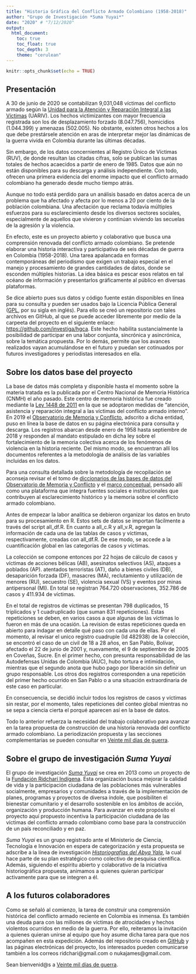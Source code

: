 ```yaml
---
title: "Historia Gráfica del Conflicto Armado Colombiano (1958-2018)"
author: "Grupo de Investigación *Suma Yuyai*"
date: "2020" # "7/12/2020"
output: 
  html_document:
    toc: true
    toc_float: true
    toc_depth: 3
    theme: "cerulean"
---
```


```r
knitr::opts_chunk$set(echo = TRUE)
```

## Presentación

A 30 de junio de 2020 se contabilizan 9,031,048 víctimas del conflicto armado según la [Unidad para la Atención y Reparación Integral a las Víctimas](https://www.unidadvictimas.gov.co) (UARIV). Los hechos victimizantes con mayor frecuencia registrada son los de desplazamiento forzado (8.047.756), homicidios (1.044.399) y amenazas (502.005). No obstante, existen otros hechos a los que debe prestársele atención en aras de interpretar mejor las dinámicas de la guerra vivida en Colombia durante las últimas décadas.

Sin embargo, de los datos concernientes al Registro Único de Víctimas (RUV), de donde resultan las citadas cifras, solo se publican las sumas totales de hechos acaecidos a partir de enero de 1985. Datos que aún no están disponibles para su descarga y análisis independiente. Con todo, ofrecen una primera evidencia del enorme impacto que el conflicto armado colombiano ha generado desde mucho tiempo atrás.

Aunque no todo está perdido para un análisis basado en datos acerca de un problema que ha afectado y afecta por lo menos a 20 por ciento de la población colombiana. Una afectación que reclama todavía múltiples esfuerzos para su esclarecimiento desde los diversos sectores sociales, especialmente de aquellos que vivieron y continúan viviendo las secuelas de la agresión y la violencia.  

En efecto, este es un proyecto abierto y colaborativo que busca una comprensión renovada del conflicto armado colombiano. Se pretende elaborar una historia interactiva y participativa de seis décadas de guerra en Colombia (1958-2018). Una tarea apalancada en formas contemporáneas del periodismo que exigen un trabajo especial en el manejo y procesamiento de grandes cantidades de datos, donde se esconden múltiples historias. La idea básica es pescar esos relatos en tal océano de información y presentarlos gráficamente al público en diversas plataformas.

Se dice abierto pues sus datos y código fuente están disponibles en línea para su consulta y pueden ser usados bajo la Licencia Pública General ([GPL](LICENSE), por su sigla en inglés). Para ello se creó un repositorio con tales archivos en GitHub, al que se puede acceder libremente por medio de la carpeeta del proyecto en el siguiente enlace: <https://github.com/investiga/hgca>. Este hecho habilita sustancialmente la posibilidad de participar en una labor conjunta, sincrónica y asincrónica, sobre la temática propuesta. Por lo demás, permite que los avances realizados vayan acumulándose en el futuro y puedan ser cotinuados por futuros investigadores y periodistas interesados en ella.

## Sobre los datos base del proyecto

La base de datos más completa y disponible hasta el momento sobre la materia tratada es la publicada por el Centro Nacional de Memoria Histórica (CNMH) el año pasado. Este centro de memoria histórica fue creado mediante la [Ley 1448 de 2011](https://www.unidadvictimas.gov.co/sites/default/files/documentosbiblioteca/ley-1448-de-2011.pdf) en la que se adoptaron medidas de "atención, asistencia y reparación integral a las víctimas del conflicto armado interno". En 2019 el [Observatorio de Memoria y Conflicto](http://centrodememoriahistorica.gov.co/observatorio/), adscrito a dicha entidad, puso en línea la base de datos en su página electrónica para consulta y descarga. Los registros abarcan desde enero de 1958 hasta septiembre de 2018 y responden al mandato estipulado en dicha ley sobre el fortalecimiento de la memoria colectiva acerca de los fenómenos de violencia en la historia reciente. Del mismo modo, se encuentran allí los documentos referentes a la metodología de análisis de las variables incluidas en los datos.

Para una consulta detallada sobre la metodología de recopilación se aconseja revisar el el tomo de [diccionarios de las bases de datos del Observatorio de Memoria y Conflicto](http://centrodememoriahistorica.gov.co/observatorio/wp-content/uploads/2016/09/Diccionarios-Bases-de-Datos-Observatorio-de-Memoria-y-Conflicto-1.pdf) y el [marco conceptual](http://centrodememoriahistorica.gov.co/observatorio/wp-content/uploads/2016/09/Marco-Conceptual-Observatorio-de-Memoria-y-Conflicto-1.pdf), pensado allí como una plataforma que integra fuentes sociales e institucionales que contribuyen al esclarecimiento histórico y la memoria sobre el conflicto armado colombiano.

Antes de empezar la labor analítica se debieron organizar los datos en bruto para su procesamiento en R. Estos sets de datos se importan fácilmente a través del script all_df.R. En cuanto a all_c.R y all_v.R, agregan la información de cada una de las tablas de casos y víctimas, respectivamente, creadas con all_df.R. De ese modo, se accede a la cuantificación global en las categorías de casos y víctimas.

La colección se compone entonces por 22 hojas de cálculo de casos y víctimas de acciones bélicas (AB), asesinatos selectivos (AS), ataques a poblados (AP). atentados terroristas (AT), daño a bienes civiles (DB), desaparición forzada (DF), masacres (MA), reclutamiento y utilización de menores (RU), secuestro (SE), violencia sexual (VS) y eventos por minas antipersonal (MI). En total se registran 764.720 observaciones, 352.786 de casos y 411.934 de víctimas. 

En el total de registros de víctimas se presentan 798 duplicados, 15 triplicados y 1 cuadruplicado (que suman 831 repeticiones). Estas repeticiones se deben, en varios casos a que algunas de las víctimas lo fueron en más de una ocasión. La revision de estas repeticiones queda en abierto para indagar en detalle qué paso con cada una de ellas. Por el momento, al revisar el unico registro cuadruple (Id 482938) de la colección, se encontró el caso de un civil de 18 a 28 años, en San Pablo, Bolívar, afectado el 22 de junio de 2001 y, nuevamente, el 9 de septiembre de 2005 en Coveñas, Sucre.  En el primer hecho, con presunta responsabilidad de las Autodefensas Unidas de Colombia (AUC), hubo tortura e intimidación, mientras que el segundo anota que hubo pago por liberación sin definir un grupo responsable. Los otros dos registros corresponden a una repetición  del primer hecho ocurrido en San Pablo o a una situación extraordinaria de este caso en particular. 

En consecuencia, se decidió incluir todos los registros de casos y víctimas sin restar, por el momento, tales repeticiones del conteo global mientras no se sepa a ciencia cierta el porqué aparecen así en la base de datos.

Todo lo anterior refuerza la necesidad del trabajo colaborativo para avanzar en la tarea propuesta de construcción de una historia renovada del conflicto armado colombiano. La periodización propuesta y las secciones complementarias se pueden consultar en [Veinte mil días de guerra](https://github.com/investiga/hgca/20mil).

## Sobre el grupo de investigación *Suma Yuyai*

El grupo de investigación [*Suma Yuyai*](https://scienti.minciencias.gov.co/gruplac/jsp/visualiza/visualizagr.jsp?nro=00000000021049) se crea en 2013 como un proyecto de la [Fundación Ridcharí Indígena](https://fridchari.blogspot.com/). Esta organización busca mejorar la calidad de vida y la participación ciudadana de las poblaciones más vulnerables socialmente, empresarios y comunidades a través de la implementación de planes, programas y proyectos de diversa índole, que posibiliten el bienestar comunitario y el desarrollo sostenible en los ámbitos de acción, organización y producción humana. Para avanzar en este propósito el proyecto aquí propuesto incentiva la participación ciudadana de las víctimas del conflicto armado colombiano como base para la construcción de un país reconciliado y en paz.

*Suma Yuyai* es un grupo registrado ante el Ministerio de Ciencia, Tecnología e Innovación en espera de categorización y esta propuesta se adscribe a la línea de investigación [*Historiografías del Abya Yala*](https://scienti.minciencias.gov.co/gruplac/jsp/visualiza/visualizagr.jsp?nro=00000000021049), la cual hace parte de su plan estratégico como colectivo de pesquisa científica. Además, siguiendo el espíritu abierto y colaborativo de la iniciativa historiográfica propuesta, animamos a quienes quieran participar activamente para que se integren a él.

## A los futuros colaboradores

Como se señaló al comienzo, la tarea de construir una comprensión histórica del conflicto armado reciente en Colombia es inmensa. Es también una deuda para con las millones de víctimas de atrocidades y hechos violentos ocurridos en medio de la guerra. Por ello, reiteramos la invitación a quienes quieran unirse al equipo que hoy asume dicha tarea para que nos acompañen en esta expedición. Además del repositorio creado en [GitHub](https://github.com/investiga/hgca) y las páginas electrónicas del proyecto, los interesados pueden comunicarse también a los correos ridchari@gmail.com o nukajames@gmail.com.

Sean bienvenid@s a [Veinte mil días de guerra](https://github.com/investiga/hgca/20mil/).